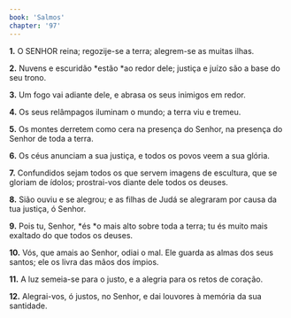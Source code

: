 ```yaml
---
book: 'Salmos'
chapter: '97'
---
```


**1.** O SENHOR reina; regozije-se a terra; alegrem-se as muitas ilhas.

**2.** Nuvens e escuridão *estão *ao redor dele; justiça e juízo são a base do seu trono.

**3.** Um fogo vai adiante dele, e abrasa os seus inimigos em redor.

**4.** Os seus relâmpagos iluminam o mundo; a terra viu e tremeu.

**5.** Os montes derretem como cera na presença do Senhor, na presença do Senhor de toda a terra.

**6.** Os céus anunciam a sua justiça, e todos os povos veem a sua glória.

**7.** Confundidos sejam todos os que servem imagens de escultura, que se gloriam de ídolos; prostrai-vos diante dele todos os deuses.

**8.** Sião ouviu e se alegrou; e as filhas de Judá se alegraram por causa da tua justiça, ó Senhor.

**9.** Pois tu, Senhor, *és *o mais alto sobre toda a terra; tu és muito mais exaltado do que todos os deuses.

**10.** Vós, que amais ao Senhor, odiai o mal. Ele guarda as almas dos seus santos; ele os livra das mãos dos ímpios.

**11.** A luz semeia-se para o justo, e a alegria para os retos de coração.

**12.** Alegrai-vos, ó justos, no Senhor, e dai louvores à memória da sua santidade.